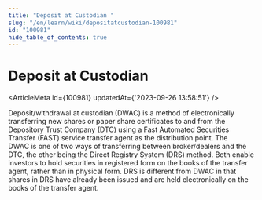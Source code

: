 ```yaml
---
title: "Deposit at Custodian "
slug: "/en/learn/wiki/depositatcustodian-100981"
id: "100981"
hide_table_of_contents: true
---
```



# Deposit at Custodian 

<ArticleMeta id={100981} updatedAt={'2023-09-26 13:58:51'} />
<div className='border-solid border-b border-t-0 my-4 border-[var(--ifm-color-gray-300)]' />

Deposit/withdrawal at custodian (DWAC) is a method of electronically transferring new shares or paper share certificates to and from the Depository Trust Company (DTC) using a Fast Automated Securities Transfer (FAST) service transfer agent as the distribution point. The DWAC is one of two ways of transferring between broker/dealers and the DTC, the other being the Direct Registry System (DRS) method. Both enable investors to hold securities in registered form on the books of the transfer agent, rather than in physical form. DRS is different from DWAC in that shares in DRS have already been issued and are held electronically on the books of the transfer agent.
